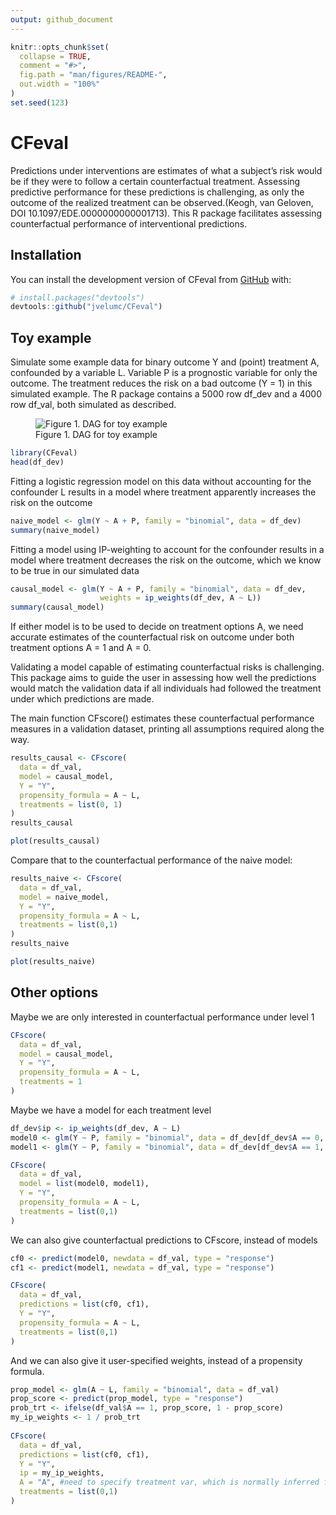 ```yaml
---
output: github_document
---
```

<!-- README.md is generated from README.Rmd. Please edit that file -->
```r
knitr::opts_chunk$set(
  collapse = TRUE,
  comment = "#>",
  fig.path = "man/figures/README-",
  out.width = "100%"
)
set.seed(123)
```
# CFeval <!-- badges: start --> <!-- badges: end -->

Predictions under interventions are estimates of what a subject's risk would be
if they were to follow a certain counterfactual treatment. Assessing predictive
performance for these predictions is challenging, as only the outcome of the
realized treatment can be observed.(Keogh, van Geloven, DOI
10.1097/EDE.0000000000001713). This R package facilitates assessing
counterfactual performance of interventional predictions.

## Installation 
You can install the development version of CFeval from [GitHub](https://github.com/) with:
``` r
# install.packages("devtools")
devtools::github("jvelumc/CFeval")
```
## Toy example

Simulate some example data for binary outcome Y and (point) treatment A,
confounded by a variable L. Variable P is a prognostic variable for only the
outcome. The treatment reduces the risk on a bad outcome (Y = 1) in this simulated 
example. The R package contains a 5000 row df_dev and a 4000 row df_val, both 
simulated as described. 

![Figure 1. DAG for toy example](man/figures/dag.png)

```r
library(CFeval)
head(df_dev)
```

Fitting a logistic regression model on this data without accounting for the
confounder L results in a model where treatment apparently increases the risk
on the outcome

```r
naive_model <- glm(Y ~ A + P, family = "binomial", data = df_dev)
summary(naive_model)
```

Fitting a model using IP-weighting to account for the confounder results in a
model where treatment decreases the risk on the outcome, which we know to be
true in our simulated data

```r
causal_model <- glm(Y ~ A + P, family = "binomial", data = df_dev, 
                    weights = ip_weights(df_dev, A ~ L))
summary(causal_model)
```

If either model is to be used to decide on treatment options A, we need accurate
estimates of the counterfactual risk on outcome under both treatment options A =
1 and A = 0. 

Validating a model capable of estimating counterfactual risks is challenging. 
This package aims to guide the user in assessing how well the predictions would 
match the validation data if all individuals had followed the treatment under 
which predictions are made. 

The main function CFscore() estimates these counterfactual performance measures 
in a validation dataset, printing all assumptions required along the way.


```r
results_causal <- CFscore(
  data = df_val,
  model = causal_model, 
  Y = "Y", 
  propensity_formula = A ~ L, 
  treatments = list(0, 1)
)
results_causal
```
```r
plot(results_causal)
```

Compare that to the counterfactual performance of the naive model:
```r
results_naive <- CFscore(
  data = df_val,
  model = naive_model,
  Y = "Y",
  propensity_formula = A ~ L,
  treatments = list(0,1)
)
results_naive
```

```r
plot(results_naive)
```
## Other options

Maybe we are only interested in counterfactual performance under level 1
```r
CFscore(
  data = df_val,
  model = causal_model, 
  Y = "Y", 
  propensity_formula = A ~ L, 
  treatments = 1
)
```

Maybe we have a model for each treatment level
```r
df_dev$ip <- ip_weights(df_dev, A ~ L)
model0 <- glm(Y ~ P, family = "binomial", data = df_dev[df_dev$A == 0, ], weights = ip)
model1 <- glm(Y ~ P, family = "binomial", data = df_dev[df_dev$A == 1, ], weights = ip)

CFscore(
  data = df_val,
  model = list(model0, model1),
  Y = "Y",
  propensity_formula = A ~ L,
  treatments = list(0,1)
)
```
We can also give counterfactual predictions to CFscore, instead of models
```r
cf0 <- predict(model0, newdata = df_val, type = "response")
cf1 <- predict(model1, newdata = df_val, type = "response")

CFscore(
  data = df_val,
  predictions = list(cf0, cf1),
  Y = "Y",
  propensity_formula = A ~ L,
  treatments = list(0,1)
)
```

And we can also give it user-specified weights, instead of a propensity formula. 
```r
prop_model <- glm(A ~ L, family = "binomial", data = df_val)
prop_score <- predict(prop_model, type = "response")
prob_trt <- ifelse(df_val$A == 1, prop_score, 1 - prop_score)
my_ip_weights <- 1 / prob_trt
  
CFscore(
  data = df_val,
  predictions = list(cf0, cf1),
  Y = "Y",
  ip = my_ip_weights,
  A = "A", #need to specify treatment var, which is normally inferred from propensity formula
  treatments = list(0,1)
)
```
